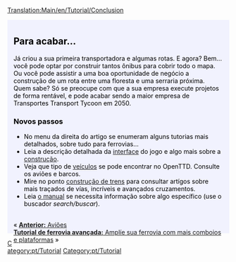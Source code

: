 [[Translation:Main/en/Tutorial/Conclusion]]
{{en/Tabs|5|5
|Tutorial/Pt|1. Início<!--
-->|Tutorial/Autocarros (Ônibus)/Pt|2. Autocarros (Ônibus)<!--
-->|Tutorial/Comboios (Trens)/Pt|3. Comboios (Trens)<!--
-->|Tutorial/Aviões/Pt|4. Aviões<!--
-->|Tutorial/Fim/Pt|5. Final}}
<div style="padding:.5em 1em 1em 1em; border-top:none; background-color:#f1f2fe; color:#000;">
<div style="float: right">
{{pt/Tutorial}}</div>
==Para acabar...==
Já criou a sua primeira transportadora e algumas rotas. E agora? Bem... você pode optar por construir tantos ônibus para cobrir todo o mapa. Ou você pode assistir a uma boa oportunidade de negócio a construção de um rota entre uma floresta e uma serraria próxima. Quem sabe?  Só se preocupe com que a sua empresa execute projetos de forma rentável, e pode acabar sendo a maior empresa de Transportes Transport Tycoon em 2050.

===Novos passos===
* No menu da direita do artigo se enumeram alguns tutorias mais detalhados, sobre tudo para ferrovias...
* Leia a descrição detalhada da [[Main/pt/Interface do jogo|interface]] do jogo e algo mais sobre a [[Main/es/Construção|construção]].
* Veja que tipo de [[Main/pt/Veículos|veículos]] se pode encontrar no OpenTTD. Consulte os aviões e barcos.
* Mire no ponto [[Main/pt/Construção de trens|construção de trens]] para consultar artígos sobre mais traçados de vías, incríveis e avançados cruzamentos.
* Leia [[Main/pt/OpenTTD|o manual]] se necessita informação sobre algo específico (use o buscador ''search/buscar'').

<br style="clear:both;">
<span style="float: left">&laquo; [[Main/pt/Tutorial/Aviões|'''Anterior:''' Aviões]] </span>
<span style="float: right">[[Main/pt/Tutorial/Duas Plataformas|'''Tutorial de ferrovia avançada:''' Amplíe sua ferrovia com mais comboios e plataformas]] &raquo;</span>
</div>
[[Category:pt/Tutorial]]
[[Category:pt/Tutorial]]